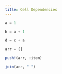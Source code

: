 ```yaml
---
title: Cell Dependencies
---
```


```julia
a = 1
```

```julia
b = a + 1
```

```julia
d = c + a
```

```julia
arr = []
```

```julia
push!(arr, :item)
```

```julia
join(arr, " ")
```